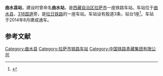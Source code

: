 {{Infobox China railway station 
|车站名称 = 曲水县站
|图片 = 
|图片介紹 = 
|车站拼音 = Qushuixian Zhan
|英文名称 = Qushuixian Railway Station
|车站代码 = 
|拼音码 = QSX
|电报码 = QSO
|使用状态= 运营中
|车站位置 = {{CHN}}[[西藏自治区|西藏自治区]][[拉萨市|拉萨市]][[曲水县|曲水县]]
|coordinates = {{coord|29.35320|90.69511|display=inline,title}}
|归属 = [[中国铁路青藏集团|中国铁路青藏集团]]
|线路 = [[拉日铁路|拉日铁路]]
|车站等级 = 
|侧式站台= 1座
|站台面= 1个
|股道数目 = 3
}}
'''曲水县站'''，建设时曾命名'''曲水站'''，是[[西藏自治区|西藏自治区]][[拉萨市|拉萨市]]一座铁路车站。车站位于[[曲水县|曲水县]]，[[318国道|318国道]]旁，是[[拉日铁路|拉日铁路]]的一座车站。车站设有股道3条，站台1座<ref>{{cite web|title=一城两站 咱村也有火车站了|url=http://www.chinatibetnews.com/2014/0709/1345373.shtml|accessdate=2014-07-28|date=2014-07-09|publisher=中国西藏新闻网|archive-url=https://web.archive.org/web/20140728192200/http://www.chinatibetnews.com/2014/0709/1345373.shtml|archive-date=2014-07-28|dead-url=no}}</ref>。车站于2014年8月建成通车。

== 参考文献 ==
{{reflist}}
{{拉日铁路}}
{{Tibet-stub}}
{{China-rail-stub}}
{{Railwaystation-stub}}
[[Category:曲水县|Category:曲水县]]
[[Category:拉萨市铁路车站|Category:拉萨市铁路车站]]
[[Category:中国铁路青藏集团有限公司|Category:中国铁路青藏集团有限公司]]